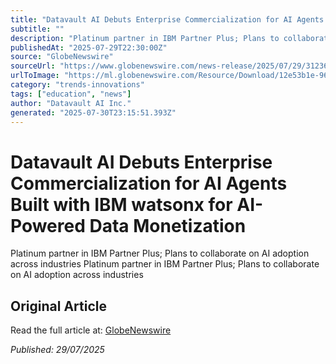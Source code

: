 ```yaml
---
title: "Datavault AI Debuts Enterprise Commercialization for AI Agents Built with IBM watsonx for AI-Powered Data Monetization"
subtitle: ""
description: "Platinum partner in IBM Partner Plus; Plans to collaborate on AI adoption across industries Platinum partner in IBM Partner Plus; Plans to collaborate on AI adoption across industries"
publishedAt: "2025-07-29T22:30:00Z"
source: "GlobeNewswire"
sourceUrl: "https://www.globenewswire.com/news-release/2025/07/29/3123689/0/en/Datavault-AI-Debuts-Enterprise-Commercialization-for-AI-Agents-Built-with-IBM-watsonx-for-AI-Powered-Data-Monetization.html"
urlToImage: "https://ml.globenewswire.com/Resource/Download/12e53b1e-96b6-498a-bd26-0cd0cc0c1d4c"
category: "trends-innovations"
tags: ["education", "news"]
author: "Datavault AI Inc."
generated: "2025-07-30T23:15:51.393Z"
---
```


# Datavault AI Debuts Enterprise Commercialization for AI Agents Built with IBM watsonx for AI-Powered Data Monetization



Platinum partner in IBM Partner Plus; Plans to collaborate on AI adoption across industries Platinum partner in IBM Partner Plus; Plans to collaborate on AI adoption across industries

## Original Article

Read the full article at: [GlobeNewswire](https://www.globenewswire.com/news-release/2025/07/29/3123689/0/en/Datavault-AI-Debuts-Enterprise-Commercialization-for-AI-Agents-Built-with-IBM-watsonx-for-AI-Powered-Data-Monetization.html)

*Published: 29/07/2025*
